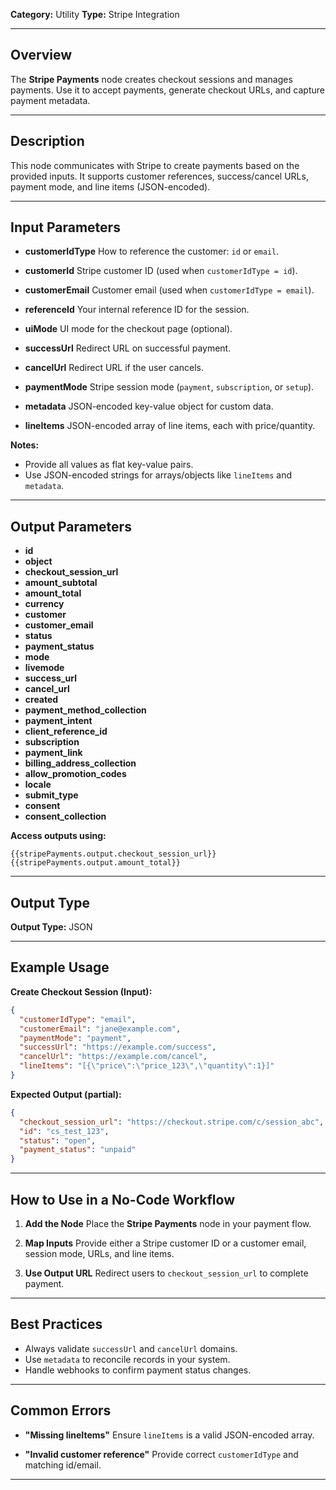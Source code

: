 **Category:** Utility
**Type:** Stripe Integration

---

## Overview

The **Stripe Payments** node creates checkout sessions and manages payments.
Use it to accept payments, generate checkout URLs, and capture payment metadata.

---

## Description

This node communicates with Stripe to create payments based on the provided inputs.
It supports customer references, success/cancel URLs, payment mode, and line items (JSON-encoded).

---

## Input Parameters

- **customerIdType**
  How to reference the customer: `id` or `email`.

- **customerId**
  Stripe customer ID (used when `customerIdType = id`).

- **customerEmail**
  Customer email (used when `customerIdType = email`).

- **referenceId**
  Your internal reference ID for the session.

- **uiMode**
  UI mode for the checkout page (optional).

- **successUrl**
  Redirect URL on successful payment.

- **cancelUrl**
  Redirect URL if the user cancels.

- **paymentMode**
  Stripe session mode (`payment`, `subscription`, or `setup`).

- **metadata**
  JSON-encoded key-value object for custom data.

- **lineItems**
  JSON-encoded array of line items, each with price/quantity.

**Notes:**

- Provide all values as flat key-value pairs.
- Use JSON-encoded strings for arrays/objects like `lineItems` and `metadata`.

---

## Output Parameters

- **id**
- **object**
- **checkout_session_url**
- **amount_subtotal**
- **amount_total**
- **currency**
- **customer**
- **customer_email**
- **status**
- **payment_status**
- **mode**
- **livemode**
- **success_url**
- **cancel_url**
- **created**
- **payment_method_collection**
- **payment_intent**
- **client_reference_id**
- **subscription**
- **payment_link**
- **billing_address_collection**
- **allow_promotion_codes**
- **locale**
- **submit_type**
- **consent**
- **consent_collection**

**Access outputs using:**

```
{{stripePayments.output.checkout_session_url}}
{{stripePayments.output.amount_total}}
```

---

## Output Type

**Output Type:** JSON

---

## Example Usage

**Create Checkout Session (Input):**

```json
{
  "customerIdType": "email",
  "customerEmail": "jane@example.com",
  "paymentMode": "payment",
  "successUrl": "https://example.com/success",
  "cancelUrl": "https://example.com/cancel",
  "lineItems": "[{\"price\":\"price_123\",\"quantity\":1}]"
}
```

**Expected Output (partial):**

```json
{
  "checkout_session_url": "https://checkout.stripe.com/c/session_abc",
  "id": "cs_test_123",
  "status": "open",
  "payment_status": "unpaid"
}
```

---

## How to Use in a No-Code Workflow

1. **Add the Node**
   Place the **Stripe Payments** node in your payment flow.

2. **Map Inputs**
   Provide either a Stripe customer ID or a customer email, session mode, URLs, and line items.

3. **Use Output URL**
   Redirect users to `checkout_session_url` to complete payment.

---

## Best Practices

- Always validate `successUrl` and `cancelUrl` domains.
- Use `metadata` to reconcile records in your system.
- Handle webhooks to confirm payment status changes.

---

## Common Errors

- **"Missing lineItems"**
  Ensure `lineItems` is a valid JSON-encoded array.

- **"Invalid customer reference"**
  Provide correct `customerIdType` and matching id/email.

---
